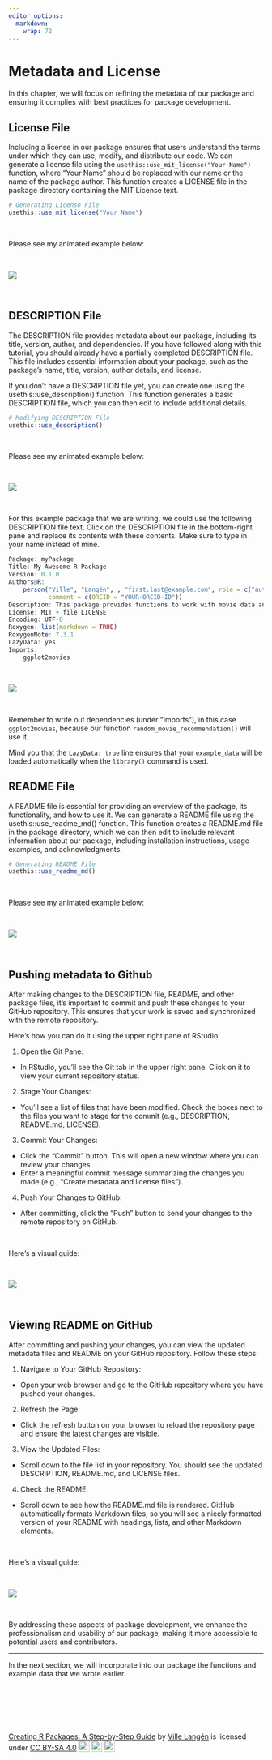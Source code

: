 ```yaml
---
editor_options: 
  markdown: 
    wrap: 72
---
```


# Metadata and License

In this chapter, we will focus on refining the metadata of our package
and ensuring it complies with best practices for package development.

## License File

Including a license in our package ensures that users understand the
terms under which they can use, modify, and distribute our code. We can
generate a license file using the
`usethis::use_mit_license("Your Name")` function, where "Your Name"
should be replaced with our name or the name of the package author. This
function creates a LICENSE file in the package directory containing the
MIT License text.

``` r
# Generating License File
usethis::use_mit_license("Your Name")
```

\

Please see my animated example below:

\

![](images/use_mit_license-01.gif)

\

## DESCRIPTION File

The DESCRIPTION file provides metadata about our package, including its
title, version, author, and dependencies. If you have followed along
with this tutorial, you should already have a partially completed
DESCRIPTION file. This file includes essential information about your
package, such as the package's name, title, version, author details, and
license.

If you don't have a DESCRIPTION file yet, you can create one using the
usethis::use_description() function. This function generates a basic
DESCRIPTION file, which you can then edit to include additional details.

``` r
# Modifying DESCRIPTION File
usethis::use_description()
```

\

Please see my animated example below:

\

![](images/use_description-01.gif)

\

For this example package that we are writing, we could use the following
DESCRIPTION file text. Click on the DESCRIPTION file in the bottom-right
pane and replace its contents with these contents. Make sure to type in
your name instead of mine.

``` r
Package: myPackage
Title: My Awesome R Package
Version: 0.1.0
Authors@R: 
    person("Ville", "Langén", , "first.last@example.com", role = c("aut", "cre"),
           comment = c(ORCID = "YOUR-ORCID-ID"))
Description: This package provides functions to work with movie data and calculate group means based on binary variables. It also includes an example dataset.
License: MIT + file LICENSE
Encoding: UTF-8
Roxygen: list(markdown = TRUE)
RoxygenNote: 7.3.1
LazyData: yes
Imports: 
    ggplot2movies
```

\

![](images/overwrite_description-01.gif)

\

Remember to write out dependencies (under "Imports"), in this case
`ggplot2movies`, because our function `random_movie_recommendation()`
will use it.

Mind you that the `LazyData: true` line ensures that your `example_data` will be loaded automatically when the `library()` command is used.



## README File

A README file is essential for providing an overview of the package, its
functionality, and how to use it. We can generate a README file using
the usethis::use_readme_md() function. This function creates a README.md
file in the package directory, which we can then edit to include
relevant information about our package, including installation
instructions, usage examples, and acknowledgments.

``` r
# Generating README File
usethis::use_readme_md()
```

\

Please see my animated example below:

\

![](images/use_read_me-01.gif)

\

## Pushing metadata to Github

After making changes to the DESCRIPTION file, README, and other package
files, it's important to commit and push these changes to your GitHub
repository. This ensures that your work is saved and synchronized with
the remote repository.

Here’s how you can do it using the upper right pane of RStudio:

1.  Open the Git Pane:

-   In RStudio, you’ll see the Git tab in the upper right pane. Click on
    it to view your current repository status.

2.  Stage Your Changes:

-   You’ll see a list of files that have been modified. Check the boxes
    next to the files you want to stage for the commit (e.g.,
    DESCRIPTION, README.md, LICENSE).

3.  Commit Your Changes:

-   Click the "Commit" button. This will open a new window where you can
    review your changes.
-   Enter a meaningful commit message summarizing the changes you made
    (e.g., "Create metadata and license files").

4.  Push Your Changes to GitHub:

-   After committing, click the "Push" button to send your changes to
    the remote repository on GitHub.

\

Here’s a visual guide:

\

![](images/commit_metadata_and_license-01.gif)

\

## Viewing README on GitHub

After committing and pushing your changes, you can view the updated
metadata files and README on your GitHub repository. Follow these steps:

1.  Navigate to Your GitHub Repository:

-   Open your web browser and go to the GitHub repository where you have
    pushed your changes.

2.  Refresh the Page:

-   Click the refresh button on your browser to reload the repository
    page and ensure the latest changes are visible.

3.  View the Updated Files:

-   Scroll down to the file list in your repository. You should see the
    updated DESCRIPTION, README.md, and LICENSE files.

4.  Check the README:

-   Scroll down to see how the README.md file is rendered. GitHub
    automatically formats Markdown files, so you will see a nicely
    formatted version of your README with headings, lists, and other
    Markdown elements.

\

Here’s a visual guide:

\

![](images/view_metadata_on_github-01.gif)

\

By addressing these aspects of package development, we enhance the
professionalism and usability of our package, making it more accessible
to potential users and contributors.

---

In the next section, we will incorporate into our package the functions
and example data that we wrote earlier.

\

\

\

<p xmlns:cc="http://creativecommons.org/ns#" xmlns:dct="http://purl.org/dc/terms/">

<a property="dct:title" rel="cc:attributionURL" href="https://creating-r-packages.netlify.app">Creating
R Packages: A Step-by-Step Guide</a> by
<a rel="cc:attributionURL dct:creator" property="cc:attributionName" href="https://www.linkedin.com/in/ville-langen/">Ville
Langén</a> is licensed under
<a href="https://creativecommons.org/licenses/by-sa/4.0/?ref=chooser-v1" target="_blank" rel="license noopener noreferrer" style="display:inline-block;">CC
BY-SA
4.0<img src="https://mirrors.creativecommons.org/presskit/icons/cc.svg?ref=chooser-v1" style="height:22px!important;margin-left:3px;vertical-align:text-bottom;"/><img src="https://mirrors.creativecommons.org/presskit/icons/by.svg?ref=chooser-v1" style="height:22px!important;margin-left:3px;vertical-align:text-bottom;"/><img src="https://mirrors.creativecommons.org/presskit/icons/sa.svg?ref=chooser-v1" style="height:22px!important;margin-left:3px;vertical-align:text-bottom;"/></a>

</p>
